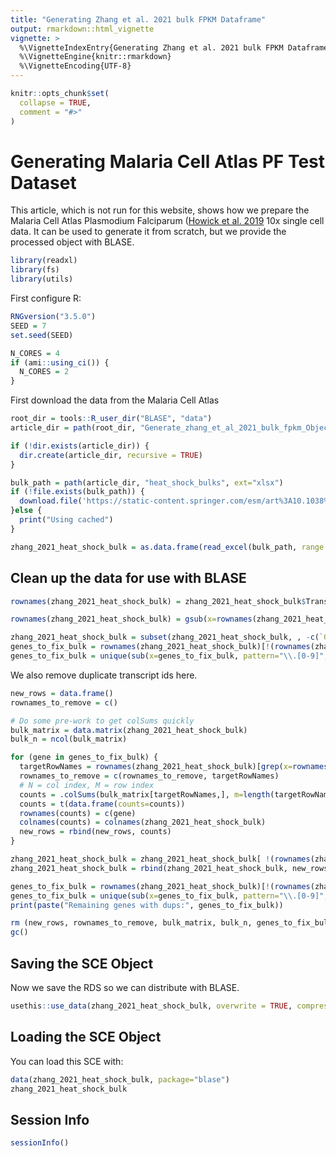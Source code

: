 ```yaml
---
title: "Generating Zhang et al. 2021 bulk FPKM Dataframe"
output: rmarkdown::html_vignette
vignette: >
  %\VignetteIndexEntry{Generating Zhang et al. 2021 bulk FPKM Dataframe}
  %\VignetteEngine{knitr::rmarkdown}
  %\VignetteEncoding{UTF-8}
---
```


```r
knitr::opts_chunk$set(
  collapse = TRUE,
  comment = "#>"
)
```

# Generating Malaria Cell Atlas PF Test Dataset

This article, which is not run for this website, shows how we prepare the Malaria Cell Atlas Plasmodium Falciparum ([Howick et al. 2019](https://doi.org/10.1126/science.aaw2619) 10x single cell data. It can be used to generate it from scratch, but we provide the processed object with BLASE.

```r
library(readxl)
library(fs)
library(utils)
```

First configure R:
```r
RNGversion("3.5.0")
SEED = 7
set.seed(SEED)
```

```r
N_CORES = 4
if (ami::using_ci()) {
  N_CORES = 2
}
```

First download the data from the Malaria Cell Atlas
```r
root_dir = tools::R_user_dir("BLASE", "data")
article_dir = path(root_dir, "Generate_zhang_et_al_2021_bulk_fpkm_Object")

if (!dir.exists(article_dir)) {
  dir.create(article_dir, recursive = TRUE)
}

bulk_path = path(article_dir, "heat_shock_bulks", ext="xlsx")
if (!file.exists(bulk_path)) {
  download.file('https://static-content.springer.com/esm/art%3A10.1038%2Fs41467-021-24814-1/MediaObjects/41467_2021_24814_MOESM5_ESM.xlsx', bulk_path)
}else {
  print("Using cached")
}

zhang_2021_heat_shock_bulk = as.data.frame(read_excel(bulk_path, range = 'S3A_RNAseq!A4:P2571'))
```

## Clean up the data for use with BLASE
```r
rownames(zhang_2021_heat_shock_bulk) = zhang_2021_heat_shock_bulk$Transcript_ID

rownames(zhang_2021_heat_shock_bulk) = gsub(x=rownames(zhang_2021_heat_shock_bulk), pattern="_", replacement="-", fixed=TRUE)

zhang_2021_heat_shock_bulk = subset(zhang_2021_heat_shock_bulk, , -c(`GeneID`, `Transcript_ID`, `Gene.NameSymbol`, `TranscriptProductDescription`))
genes_to_fix_bulk = rownames(zhang_2021_heat_shock_bulk)[!(rownames(zhang_2021_heat_shock_bulk) %in% sub(x=rownames(zhang_2021_heat_shock_bulk), pattern="\\.[0-9]", replacement=""))]
genes_to_fix_bulk = unique(sub(x=genes_to_fix_bulk, pattern="\\.[0-9]", replacement=""))
```

We also remove duplicate transcript ids here.
```R
new_rows = data.frame()
rownames_to_remove = c()

# Do some pre-work to get colSums quickly
bulk_matrix = data.matrix(zhang_2021_heat_shock_bulk)
bulk_n = ncol(bulk_matrix)

for (gene in genes_to_fix_bulk) {
  targetRowNames = rownames(zhang_2021_heat_shock_bulk)[grep(x=rownames(zhang_2021_heat_shock_bulk), pattern=gene)]
  rownames_to_remove = c(rownames_to_remove, targetRowNames)
  # N = col index, M = row index
  counts = .colSums(bulk_matrix[targetRowNames,], m=length(targetRowNames), n=bulk_n)
  counts = t(data.frame(counts=counts))
  rownames(counts) = c(gene)
  colnames(counts) = colnames(zhang_2021_heat_shock_bulk)
  new_rows = rbind(new_rows, counts)
}

zhang_2021_heat_shock_bulk = zhang_2021_heat_shock_bulk[ !(rownames(zhang_2021_heat_shock_bulk) %in% rownames_to_remove), ]
zhang_2021_heat_shock_bulk = rbind(zhang_2021_heat_shock_bulk, new_rows)

genes_to_fix_bulk = rownames(zhang_2021_heat_shock_bulk)[!(rownames(zhang_2021_heat_shock_bulk) %in% sub(x=rownames(zhang_2021_heat_shock_bulk), pattern="\\.[0-9]", replacement=""))]
genes_to_fix_bulk = unique(sub(x=genes_to_fix_bulk, pattern="\\.[0-9]", replacement=""))
print(paste("Remaining genes with dups:", genes_to_fix_bulk))

rm (new_rows, rownames_to_remove, bulk_matrix, bulk_n, genes_to_fix_bulk, counts)
gc()
```

## Saving the SCE Object
Now we save the RDS so we can distribute with BLASE.
```r
usethis::use_data(zhang_2021_heat_shock_bulk, overwrite = TRUE, compress = "bzip2")
```

## Loading the SCE Object
You can load this SCE with:
```r
data(zhang_2021_heat_shock_bulk, package="blase")
zhang_2021_heat_shock_bulk
```

## Session Info
``` r
sessionInfo()
```
